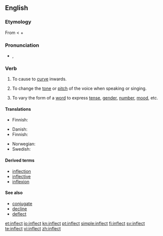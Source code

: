 {{was wotd|2007|May|13}}
==English==

===Etymology===
From {{etyl|la}} {{term|inflecto|īnflectō|lang=la}} < {{term|in-||in|lang=la}} + {{term|flecto|flectō|I bend|lang=la}}

===Pronunciation===
* {{IPA|/ɪnˈflɛkt/}}, {{SAMPA|/In"flEkt/}}
*: {{audio|en-us-inflect.ogg|Audio (US)}}
*: {{rhymes|ɛkt}}

===Verb===
{{en-verb}}

# {{transitive}} To cause to [[curve]] inwards.
# {{context|transitive|music}} To change the [[tone]] or [[pitch]] of the voice when speaking or singing.
# {{context|transitive|grammar}} To vary the form of a [[word]] to express [[tense]], [[gender]], [[number]], [[mood]], etc.

====Translations====
{{trans-top|music}}
* Finnish: {{t+|fi|muuttaa}} {{t|fi|äänensävyä}}
{{trans-mid}}
{{trans-bottom}}

{{trans-top|grammar}}
* Danish: {{t-|da|bøje}}
* Finnish: {{t+|fi|taivuttaa}}
{{trans-mid}}
* Norwegian: {{t+|no|bøye}}
* Swedish: {{t|sv|böja}}
{{trans-bottom}}

====Derived terms====
* [[inflection]]
* [[inflective]]
* [[inflexion]]

====See also====
* [[conjugate]]
* [[decline]]
* [[deflect]]

[[et:inflect]]
[[io:inflect]]
[[kn:inflect]]
[[pt:inflect]]
[[simple:inflect]]
[[fi:inflect]]
[[sv:inflect]]
[[te:inflect]]
[[vi:inflect]]
[[zh:inflect]]